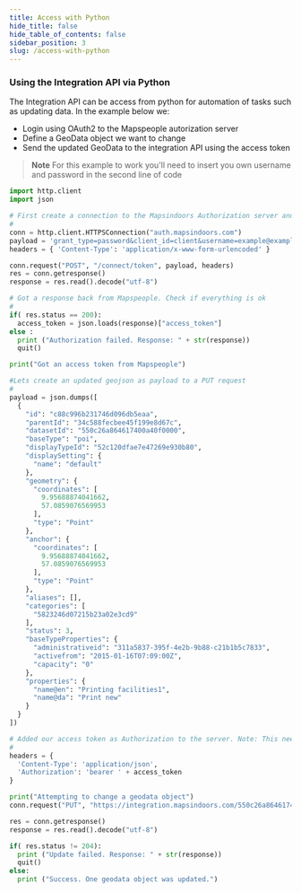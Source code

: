 ```yaml
---
title: Access with Python
hide_title: false
hide_table_of_contents: false
sidebar_position: 3
slug: /access-with-python
---
```


### Using the Integration API via Python

The Integration API can be access from python for automation of tasks such as updating data.
In the example below we:

 - Login using OAuth2 to the Mapspeople autorization server
 - Define a GeoData object we want to change
 - Send the updated GeoData to the integration API using the access token

> **Note** For this example to work you'll need to insert you own username and password in the second line of code

```python
import http.client
import json

# First create a connection to the Mapsindoors Authorization server and get an access token using username/password
#
conn = http.client.HTTPSConnection("auth.mapsindoors.com")
payload = 'grant_type=password&client_id=client&username=example@example.com&password=your_password_here'
headers = { 'Content-Type': 'application/x-www-form-urlencoded' }

conn.request("POST", "/connect/token", payload, headers)
res = conn.getresponse()
response = res.read().decode("utf-8")

# Got a response back from Mapspeople. Check if everything is ok
#
if( res.status == 200):
  access_token = json.loads(response)["access_token"]
else :
  print ("Authorization failed. Response: " + str(response))
  quit()

print("Got an access token from Mapspeople")

#Lets create an updated geojson as payload to a PUT request
#
payload = json.dumps([
  {
    "id": "c88c996b231746d096db5eaa",
    "parentId": "34c588fecbee45f199e8d67c",
    "datasetId": "550c26a864617400a40f0000",
    "baseType": "poi",
    "displayTypeId": "52c120dfae7e47269e930b80",
    "displaySetting": {
      "name": "default"
    },
    "geometry": {
      "coordinates": [
        9.95688874041662,
        57.0859076569953
      ],
      "type": "Point"
    },
    "anchor": {
      "coordinates": [
        9.95688874041662,
        57.0859076569953
      ],
      "type": "Point"
    },
    "aliases": [],
    "categories": [
      "5823246d07215b23a02e3cd9"
    ],
    "status": 3,
    "baseTypeProperties": {
      "administrativeid": "311a5837-395f-4e2b-9b88-c21b1b5c7833",
      "activefrom": "2015-01-16T07:09:00Z",
      "capacity": "0"
    },
    "properties": {
      "name@en": "Printing facilities1",
      "name@da": "Print new"
    }
  }
])

# Added our access token as Authorization to the server. Note: This needs 'bearer' in front of it.
#
headers = {
  'Content-Type': 'application/json',
  'Authorization': 'bearer ' + access_token
}

print("Attempting to change a geodata object")
conn.request("PUT", "https://integration.mapsindoors.com/550c26a864617400a40f0000/api/geodata", payload, headers)

res = conn.getresponse()
response = res.read().decode("utf-8")

if( res.status != 204):
  print ("Update failed. Response: " + str(response))
  quit()
else:
  print ("Success. One geodata object was updated.")

```